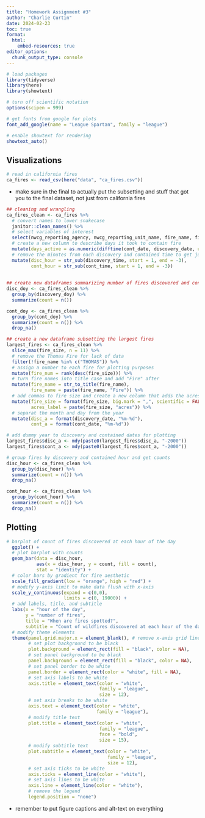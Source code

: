```yaml
---
title: "Homework Assignment #3"
author: "Charlie Curtin"
date: 2024-02-23
toc: true
format:
  html:
    embed-resources: true
editor_options: 
  chunk_output_type: console
---
```



```r
# load packages
library(tidyverse)
library(here)
library(showtext)

# turn off scientific notation
options(scipen = 999)

# get fonts from google for plots
font_add_google(name = "League Spartan", family = "league")

# enable showtext for rendering
showtext_auto()
```


## Visualizations

```r
# read in california fires
ca_fires <- read_csv(here("data", "ca_fires.csv"))
```

- make sure in the final to actually put the subsetting and stuff that got you to the final dataset, not just from california fires

```r
## cleaning and wrangling
ca_fires_clean <- ca_fires %>% 
  # convert names to lower snakecase
  janitor::clean_names() %>% 
  # select variables of interest
  select(nwcg_reporting_agency, nwcg_reporting_unit_name, fire_name, fire_year, discovery_date, discovery_doy, discovery_time, discovery_time, nwcg_cause_classification, nwcg_general_cause, cont_date, cont_doy, cont_time, fire_size, fire_size_class, fips_name) %>% 
  # create a new column to describe days it took to contain fire 
  mutate(days_active = as.numeric(difftime(cont_date, discovery_date, units = "days"))) %>% 
  # remove the minutes from each discovery and contained time to get just the hour
  mutate(disc_hour = str_sub(discovery_time, start = 1, end = -3),
         cont_hour = str_sub(cont_time, start = 1, end = -3))
           
           
## create new dataframes summarizing number of fires discovered and contained on each day of the year
disc_doy <- ca_fires_clean %>% 
  group_by(discovery_doy) %>% 
  summarize(count = n())

cont_doy <- ca_fires_clean %>% 
  group_by(cont_doy) %>% 
  summarize(count = n()) %>% 
  drop_na()

## create a new dataframe subsetting the largest fires
largest_fires <- ca_fires_clean %>% 
  slice_max(fire_size, n = 11) %>%
  # remove the Thomas Fire for lack of data
  filter(!fire_name %in% c("THOMAS")) %>% 
  # assign a number to each fire for plotting purposes
  mutate(fire_num = rank(desc(fire_size))) %>% 
  # turn fire names into title case and add "Fire" after
  mutate(fire_name = str_to_title(fire_name),
         fire_name = paste(fire_name, "Fire")) %>% 
  # add commas to fire size and create a new column that adds the acres label
  mutate(fire_size = format(fire_size, big.mark = ",", scientific = FALSE),
         acres_label = paste(fire_size, "acres")) %>% 
  # separat the month and day from the year
  mutate(disc_a = format(discovery_date, "%m-%d"),
         cont_a = format(cont_date, "%m-%d"))

# add dummy year to discovery and contained dates for plotting
largest_fires$disc_a <- mdy(paste0(largest_fires$disc_a, "-2000"))
largest_fires$cont_a <- mdy(paste0(largest_fires$cont_a, "-2000"))

# group fires by discovery and contained hour and get counts
disc_hour <- ca_fires_clean %>% 
  group_by(disc_hour) %>% 
  summarize(count = n()) %>% 
  drop_na()

cont_hour <- ca_fires_clean %>% 
  group_by(cont_hour) %>% 
  summarize(count = n()) %>% 
  drop_na()
```


## Plotting

```r
# barplot of count of fires discovered at each hour of the day
  ggplot() +
  # plot barplot with counts
  geom_bar(data = disc_hour,
           aes(x = disc_hour, y = count, fill = count),
           stat = "identity") +
  # color bars by gradient for fire aesthetic
  scale_fill_gradient(low = "orange", high = "red") +
  # modify y-axis limit to make data flush with x-axis
  scale_y_continuous(expand = c(0,0),
                     limits = c(0, 19000)) +
  # add labels, title, and subtitle
  labs(x = "hour of the day",
       y = "number of fires",
       title = "When are fires spotted?",
       subtitle = "Count of wildfires discovered at each hour of the day from 1992-2018") +
  # modify theme elements
  theme(panel.grid.major.x = element_blank(), # remove x-axis grid lines
        # set plot background to be black
        plot.background = element_rect(fill = "black", color = NA),
        # set panel background to be black
        panel.background = element_rect(fill = "black", color = NA),
        # set panel border to be white
        panel.border = element_rect(color = "white", fill = NA),
        # set axis labels to be white
        axis.title = element_text(color = "white",
                                  family = "league",
                                  size = 12),
        # set axis breaks to be white
        axis.text = element_text(color = "white",
                                 family = "league"),
        # modify title text
        plot.title = element_text(color = "white",
                                  family = "league",
                                  face = "bold",
                                  size = 15),
        # modify subtitle text
        plot.subtitle = element_text(color = "white",
                                     family = "league",
                                     size = 12),
        # set axis ticks to be white
        axis.ticks = element_line(color = "white"),
        # set axis lines to be white
        axis.line = element_line(color = "white"),
        # remove the legend
        legend.position = "none")
```






- remember to put figure captions and alt-text on everything